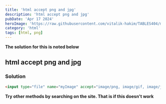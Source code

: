 ---
title: 'html accept png and jpg'
description: 'html accept png and jpg'
pubDate: 'Apr 17 2024'
heroImage: 'https://raw.githubusercontent.com/vitalik-hakim/TABLES404/main/error_b/HTML.png'
category: 'html'
tags: [html, png]
---

**The solution for this is noted below**

## html accept png and jpg

### Solution

```html
<input type="file" name="myImage" accept="image/png, image/gif, image/jpeg" />
```
**Try other methods by searching on the site. That is if this doesn't work**

